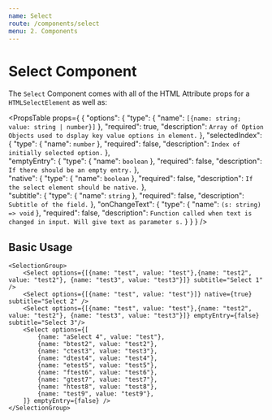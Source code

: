 ```yaml
---
name: Select
route: /components/select
menu: 2. Components
---
```




# Select Component

The `Select` Component comes with all of the HTML Attribute props for a `HTMLSelectElement` as well as:

<PropsTable
    props={
    {
    "options": {
      "type": {
        "name": `[{name: string; value: string | number}]`
      },
      "required": true,
      "description": `
Array of Option Objects used to dsplay key value options in element.
      `
    },
    "selectedIndex": {
      "type": {
        "name": `number`
      },
      "required": false,
      "description": `
Index of initially selected option.
      `
    },  
    "emptyEntry": {
      "type": {
        "name": `boolean`
      },
      "required": false,
      "description": `
If there should be an empty entry.
      `
    },  
    "native": {
      "type": {
        "name": `boolean`
      },
      "required": false,
      "description": `
If the select element should be native.
      `
    },  
    "subtitle": {
      "type": {
        "name": `string`
      },
      "required": false,
      "description": `
Subtitle of the field.
      `
    },
    "onChangeText": {
      "type": {
        "name": `(s: string) => void`
      },
      "required": false,
      "description": `
Function called when text is changed in input. Will give text as parameter s.
      `
    } }
} />


## Basic Usage

<Playground>

    <SelectionGroup>
        <Select options={[{name: "test", value: "test"},{name: "test2", value: "test2"}, {name: "test3", value: "test3"}]} subtitle="Select 1" />
        <Select options={[{name: "test", value: "test"}]} native={true} subtitle="Select 2" />
        <Select options={[{name: "test", value: "test"},{name: "test2", value: "test2"}, {name: "test3", value: "test3"}]} emptyEntry={false} subtitle="Select 3"/>
        <Select options={[
            {name: "aSelect 4", value: "test"},
            {name: "btest2", value: "test2"}, 
            {name: "ctest3", value: "test3"},
            {name: "dtest4", value: "test4"},
            {name: "etest5", value: "test5"},
            {name: "ftest6", value: "test6"},
            {name: "gtest7", value: "test7"},
            {name: "htest8", value: "test8"},
            {name: "test9", value: "test9"},
        ]} emptyEntry={false} />
    </SelectionGroup>

</Playground>
